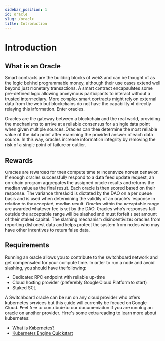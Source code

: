 ```yaml
---
sidebar_position: 1
id: oracle
slug: /oracle
title: Introduction
---
```


# Introduction

## What is an Oracle

Smart contracts are the building blocks of web3 and can be thought of as the logic behind programmable money, although their use cases extend well beyond just monetary transactions. A smart contract encapsulates some pre-defined logic allowing anonymous participants to interact without a trusted intermediary. More complex smart contracts might rely on external data from the web but blockchains do not have the capability of directly relaying this information. Enter oracles.

Oracles are the gateway between a blockchain and the real world, providing the mechanisms to arrive at a reliable consensus for a single data point when given multiple sources. Oracles can then determine the most reliable value of the data point after examining the provided answer of each data source. In this way, oracles increase information integrity by removing the risk of a single point of failure or outlier.

## Rewards

Oracles are rewarded for their compute time to incentivize honest behavior. If enough oracles successfully respond to a data feed update request, an on-chain program aggregates the assigned oracle results and returns the median value as the final result. Each oracle is then scored based on their response. The variance threshold is dictated by the DAO on a per queue basis and is used when determining the validity of an oracle’s response in relation to the accepted, median result. Oracles within the acceptable range are awarded whatever fee is set by the DAO. Oracles who’s responses fall outside the acceptable range will be slashed and must forfeit a set amount of their staked capital. The slashing mechanism disincentivizes oracles from reporting dishonest data and helps protect the system from nodes who may have other incentives to return false data.

## Requirements

Running an oracle allows you to contribute to the switchboard network and get compensated for your compute time. In order to run a node and avoid slashing, you should have the following:

- Dedicated RPC endpoint with reliable up-time
- Cloud hosting provider (preferebly Google Cloud Platform to start)
- Staked SOL

A Switchboard oracle can be run on any cloud provider who offers kubernetes services but this guide will currently be focued on Google Cloud. Feel free to contribute to our documentation if you are running an oracle on another provider. Here's some extra reading to learn more about kubernetes:

- [What is Kubernetes?](https://cloud.google.com/learn/what-is-kubernetes)
- [Kubernetes Engine Quickstart](https://cloud.google.com/kubernetes-engine/docs/quickstart)
